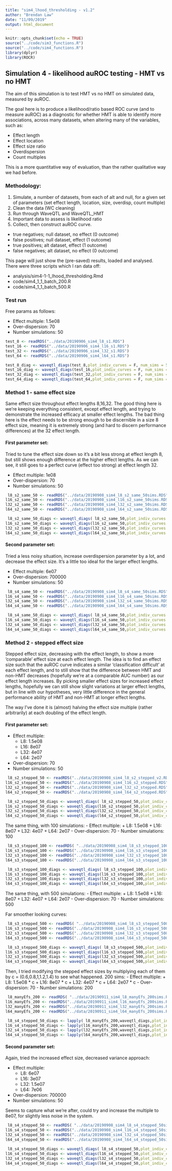```yaml
---
title: "sim4_lhood_thresholding - v1.2"
author: "Brendan Law"
date: "11/09/2019"
output: html_document
---
```


```r
knitr::opts_chunk$set(echo = TRUE)
source("../code/sim3_functions.R")
source("../code/sim4_functions.R")
library(dplyr)
library(ROCR)
```

## Simulation 4 - likelihood auROC testing - HMT vs no HMT
The aim of this simulation is to test HMT vs no HMT on simulated data, measured by auROC.

The goal here is to produce a likelihood/ratio based ROC curve (and to measure auROC) as a diagnostic for whether HMT is able to identify more associations, across many datasets, when altering many of the variables, such as:

- Effect length
- Effect location
- Effect size ratio
- Overdispersion
- Count multiples

This is a more quantitative way of evaluation, than the rather qualitative way we had before.

### Methodology:
1. Simulate, a number of datasets, from each of alt and null, for a given set of parameters (set effect length, location, size, overdisp, count multiple)
2. Clean the data (WC cleaning)
3. Run through WaveQTL and WaveQTL_HMT
4. Important data to assess is likelihood ratio
5. Collect, then construct auROC curve.
  + true negatives; null dataset, no effect (0 outcome)
  + false positives; null dataset, effect (1 outcome)
  + true positives; alt dataset, effect (1 outcome)
  + false negatives; alt dataset, no effect (0 outcome)

This page will just show the (pre-saved) results, loaded and analysed. There were three scripts which I ran data off:

- analysis/sim4-1-1_lhood_thresholding.Rmd
- code/sim4_1_1_batch_200.R
- code/sim4_1_1_batch_500.R

### Test run
Free params as follows:

- Effect multiple: 1.5e08
- Over-dispersion: 70
- Number simulations: 50

```r
test_8 <- readRDS("../data/20190906_sim4_l8_s1.RDS")
test_16 <- readRDS("../data/20190906_sim4_l16_s1.RDS")
test_32 <- readRDS("../data/20190906_sim4_l32_s1.RDS")
test_64 <- readRDS("../data/20190906_sim4_l64_s1.RDS")

test_8_diag <- waveqtl_diags(test_8,plot_indiv_curves = F, num_sims = 50)
test_16_diag <- waveqtl_diags(test_16,plot_indiv_curves = F, num_sims = 50)
test_32_diag <- waveqtl_diags(test_32,plot_indiv_curves = F, num_sims = 50)
test_64_diag <- waveqtl_diags(test_64,plot_indiv_curves = F, num_sims = 50)
```

### Method 1 - same effect size
Same effect size throughout effect lengths 8,16,32. The good thing here is we're keeping everything consistent, except effect length, and trying to demonstrate the increased efficacy at smaller effect lengths. The bad thing here is the effect needs to be strong enough to be discernible in a size 8 effect size, meaning it is extremely strong (and hard to discern performance differences) at the 32 effect length.

#### First parameter set:
Tried to tune the effect size down so it's a bit less strong at effect length 8, but still shows enough difference at the higher effect lengths. As we can see, it still goes to a perfect curve (effect too strong) at effect length 32.

- Effect multiple: 1e08
- Over-dispersion: 70
- Number simulations: 50

```r
 l8_s2_same_50 <- readRDS("../data/20190908_sim4_l8_s2_same_50sims.RDS")
l16_s2_same_50 <- readRDS("../data/20190908_sim4_l16_s2_same_50sims.RDS")
l32_s2_same_50 <- readRDS("../data/20190908_sim4_l32_s2_same_50sims.RDS")
l64_s2_same_50 <- readRDS("../data/20190908_sim4_l64_s2_same_50sims.RDS")

 l8_s2_same_50_diags <- waveqtl_diags( l8_s2_same_50,plot_indiv_curves = F, num_sims = 50)
l16_s2_same_50_diags <- waveqtl_diags(l16_s2_same_50,plot_indiv_curves = F, num_sims = 50)
l32_s2_same_50_diags <- waveqtl_diags(l32_s2_same_50,plot_indiv_curves = F, num_sims = 50)
l64_s2_same_50_diags <- waveqtl_diags(l64_s2_same_50,plot_indiv_curves = F, num_sims = 50)
```

#### Second parameter set:
Tried a less noisy situation, increase overdispersion parameter by a lot, and decrease the effect size. It's a little too ideal for the larger effect lengths.

- Effect multiple: 6e07
- Over-dispersion: 700000
- Number simulations: 50

```r
 l8_s4_same_50 <- readRDS("../data/20190908_sim4_l8_s4_same_50sims.RDS")
l16_s4_same_50 <- readRDS("../data/20190908_sim4_l16_s4_same_50sims.RDS")
l32_s4_same_50 <- readRDS("../data/20190908_sim4_l32_s4_same_50sims.RDS")
l64_s4_same_50 <- readRDS("../data/20190908_sim4_l64_s4_same_50sims.RDS")

 l8_s4_same_50_diags <- waveqtl_diags( l8_s4_same_50,plot_indiv_curves = F, num_sims = 50)
l16_s4_same_50_diags <- waveqtl_diags(l16_s4_same_50,plot_indiv_curves = F, num_sims = 50)
l32_s4_same_50_diags <- waveqtl_diags(l32_s4_same_50,plot_indiv_curves = F, num_sims = 50)
l64_s4_same_50_diags <- waveqtl_diags(l64_s4_same_50,plot_indiv_curves = F, num_sims = 50)
```


### Method 2 - stepped effect size
Stepped effect size, decreasing with the effect length, to show a more 'comparable' effect size at each effect length. The idea is to find an effect size such that the auROC curve indicates a similar 'classification difficult' at each effect length, and to still show that the difference between HMT and non-HMT decreases (hopefully we're at a comparable AUC number) as our effect length increases. By picking smaller effect sizes for increased effect lengths, hopefully we can still show slight variations at larger effect lengths, but in line with our hypotheses, very little difference in the general performance ability of HMT and non-HMT at longer effect lengths.

The way I've done it is (almost) halving the effect size multiple (rather arbitrarily) at each doubling of the effect length.

#### First parameter set:

- Effect multiple:
  + L8: 1.5e08
  + L16: 8e07
  + L32: 4e07
  + L64: 2e07
- Over-dispersion: 70
- Number simulations: 50

```r
 l8_s2_stepped_50 <- readRDS("../data/20190908_sim4_l8_s2_stepped_v2.RDS")
l16_s2_stepped_50 <- readRDS("../data/20190908_sim4_l16_s2_stepped.RDS")
l32_s2_stepped_50 <- readRDS("../data/20190908_sim4_l32_s2_stepped.RDS")
l64_s2_stepped_50 <- readRDS("../data/20190908_sim4_l64_s2_stepped.RDS")

 l8_s2_stepped_50_diags <- waveqtl_diags( l8_s2_stepped_50,plot_indiv_curves = F, num_sims = 50)
l16_s2_stepped_50_diags <- waveqtl_diags(l16_s2_stepped_50,plot_indiv_curves = F, num_sims = 50)
l32_s2_stepped_50_diags <- waveqtl_diags(l32_s2_stepped_50,plot_indiv_curves = F, num_sims = 50)
l64_s2_stepped_50_diags <- waveqtl_diags(l64_s2_stepped_50,plot_indiv_curves = F, num_sims = 50)
```

The same thing, with 100 simulations:
- Effect multiple:
  + L8: 1.5e08
  + L16: 8e07
  + L32: 4e07
  + L64: 2e07
- Over-dispersion: 70
- Number simulations: 100

```r
 l8_s3_stepped_100 <- readRDS( "../data/20190908_sim4_l8_s3_stepped_100sims.RDS")
l16_s3_stepped_100 <- readRDS("../data/20190908_sim4_l16_s3_stepped_100sims.RDS")
l32_s3_stepped_100 <- readRDS("../data/20190908_sim4_l32_s3_stepped_100sims.RDS")
l64_s3_stepped_100 <- readRDS("../data/20190908_sim4_l64_s3_stepped_100sims.RDS")

 l8_s3_stepped_100_diags <- waveqtl_diags( l8_s3_stepped_100,plot_indiv_curves = F, num_sims = 100)
l16_s3_stepped_100_diags <- waveqtl_diags(l16_s3_stepped_100,plot_indiv_curves = F, num_sims = 100)
l32_s3_stepped_100_diags <- waveqtl_diags(l32_s3_stepped_100,plot_indiv_curves = F, num_sims = 100)
l64_s3_stepped_100_diags <- waveqtl_diags(l64_s3_stepped_100,plot_indiv_curves = F, num_sims = 100)
```

The same thing, with 500 simulations:
- Effect multiple:
  + L8: 1.5e08
  + L16: 8e07
  + L32: 4e07
  + L64: 2e07
- Over-dispersion: 70
- Number simulations: 500

Far smoother looking curves:

```r
 l8_s3_stepped_500 <- readRDS( "../data/20190908_sim4_l8_s3_stepped_500sims.RDS")
l16_s3_stepped_500 <- readRDS("../data/20190908_sim4_l16_s3_stepped_500sims.RDS")
l32_s3_stepped_500 <- readRDS("../data/20190908_sim4_l32_s3_stepped_500sims.RDS")
l64_s3_stepped_500 <- readRDS("../data/20190908_sim4_l64_s3_stepped_500sims.RDS")

 l8_s3_stepped_500_diags <- waveqtl_diags( l8_s3_stepped_500,plot_indiv_curves = F, num_sims = 500)
l16_s3_stepped_500_diags <- waveqtl_diags(l16_s3_stepped_500,plot_indiv_curves = F, num_sims = 500)
l32_s3_stepped_500_diags <- waveqtl_diags(l32_s3_stepped_500,plot_indiv_curves = F, num_sims = 500)
l64_s3_stepped_500_diags <- waveqtl_diags(l64_s3_stepped_500,plot_indiv_curves = F, num_sims = 500)
```

Then, I tried modifying the stepped effect sizes by multiplying each of them by c = (0.6,0.8,1,1.2,1.4) to see what happened. 200 sims:
- Effect multiple:
  + L8: 1.5e08 * c
  + L16: 8e07 * c
  + L32: 4e07 * c
  + L64: 2e07 * c
- Over-dispersion: 70
- Number simulations: 200

```r
 l8_manyEfs_200 <- readRDS( "../data/20190911_sim4_l8_manyEfs_200sims.RDS")
l16_manyEfs_200 <- readRDS("../data/20190911_sim4_l16_manyEfs_200sims.RDS")
l32_manyEfs_200 <- readRDS("../data/20190911_sim4_l32_manyEfs_200sims.RDS")
l64_manyEfs_200 <- readRDS("../data/20190911_sim4_l64_manyEfs_200sims.RDS")

 l8_s4_stepped_50_diags <- lapply( l8_manyEfs_200,waveqtl_diags,plot_indiv_curves = F, num_sims = 200)
l16_s4_stepped_50_diags <- lapply(l16_manyEfs_200,waveqtl_diags,plot_indiv_curves = F, num_sims = 200)
l32_s4_stepped_50_diags <- lapply(l32_manyEfs_200,waveqtl_diags,plot_indiv_curves = F, num_sims = 200)
l64_s4_stepped_50_diags <- lapply(l64_manyEfs_200,waveqtl_diags,plot_indiv_curves = F, num_sims = 200)
```


#### Second parameter set:
Again, tried the increased effect size, decreased variance approach:

- Effect multiple:
  + L8: 6e07
  + L16: 3e07
  + L32: 1.5e07
  + L64: 7e06
- Over-dispersion: 700000
- Number simulations: 50

Seems to capture what we're after, could try and increase the multiple to 8e07, for slightly less noise in the system.

```r
 l8_s4_stepped_50 <- readRDS( "../data/20190908_sim4_l8_s4_stepped_50sims.RDS")
l16_s4_stepped_50 <- readRDS("../data/20190908_sim4_l16_s4_stepped_50sims.RDS")
l32_s4_stepped_50 <- readRDS("../data/20190908_sim4_l32_s4_stepped_50sims.RDS")
l64_s4_stepped_50 <- readRDS("../data/20190908_sim4_l64_s4_stepped_50sims.RDS")

 l8_s4_stepped_50_diags <- waveqtl_diags( l8_s4_stepped_50,plot_indiv_curves = F, num_sims = 50)
l16_s4_stepped_50_diags <- waveqtl_diags(l16_s4_stepped_50,plot_indiv_curves = F, num_sims = 50)
l32_s4_stepped_50_diags <- waveqtl_diags(l32_s4_stepped_50,plot_indiv_curves = F, num_sims = 50)
l64_s4_stepped_50_diags <- waveqtl_diags(l64_s4_stepped_50,plot_indiv_curves = F, num_sims = 50)
```

